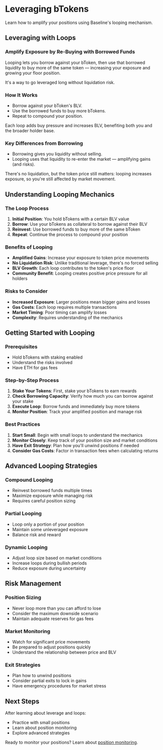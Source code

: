 # Leveraging bTokens

Learn how to amplify your positions using Baseline's looping mechanism.

## Leveraging with Loops

### Amplify Exposure by Re-Buying with Borrowed Funds

Looping lets you borrow against your bToken, then use that borrowed liquidity to buy more of the same 
token — increasing your exposure and growing your floor position.

It's a way to go leveraged long without liquidation risk.

### How It Works
- Borrow against your bToken's BLV.
- Use the borrowed funds to buy more bTokens.
- Repeat to compound your position.

Each loop adds buy pressure and increases BLV, benefiting both you and the broader holder base.

### Key Differences from Borrowing
- Borrowing gives you liquidity without selling.
- Looping uses that liquidity to re-enter the market — amplifying gains (and risks).

There's no liquidation, but the token price still matters: looping increases exposure, so you're still 
affected by market movement.

## Understanding Looping Mechanics

### The Loop Process

1. **Initial Position**: You hold bTokens with a certain BLV value
2. **Borrow**: Use your bTokens as collateral to borrow against their BLV
3. **Reinvest**: Use borrowed funds to buy more of the same bToken
4. **Repeat**: Continue the process to compound your position

### Benefits of Looping

- **Amplified Gains**: Increase your exposure to token price movements
- **No Liquidation Risk**: Unlike traditional leverage, there's no forced selling
- **BLV Growth**: Each loop contributes to the token's price floor
- **Community Benefit**: Looping creates positive price pressure for all holders

### Risks to Consider

- **Increased Exposure**: Larger positions mean bigger gains and losses
- **Gas Costs**: Each loop requires multiple transactions
- **Market Timing**: Poor timing can amplify losses
- **Complexity**: Requires understanding of the mechanics

## Getting Started with Looping

### Prerequisites

- Hold bTokens with staking enabled
- Understand the risks involved
- Have ETH for gas fees

### Step-by-Step Process

1. **Stake Your Tokens**: First, stake your bTokens to earn rewards
2. **Check Borrowing Capacity**: Verify how much you can borrow against your stake
3. **Execute Loop**: Borrow funds and immediately buy more tokens
4. **Monitor Position**: Track your amplified position and manage risk

### Best Practices

1. **Start Small**: Begin with small loops to understand the mechanics
2. **Monitor Closely**: Keep track of your position size and market conditions
3. **Have Exit Strategy**: Plan how you'll unwind positions if needed
4. **Consider Gas Costs**: Factor in transaction fees when calculating returns

## Advanced Looping Strategies

### Compound Looping
- Reinvest borrowed funds multiple times
- Maximize exposure while managing risk
- Requires careful position sizing

### Partial Looping
- Loop only a portion of your position
- Maintain some unleveraged exposure
- Balance risk and reward

### Dynamic Looping
- Adjust loop size based on market conditions
- Increase loops during bullish periods
- Reduce exposure during uncertainty

## Risk Management

### Position Sizing
- Never loop more than you can afford to lose
- Consider the maximum downside scenario
- Maintain adequate reserves for gas fees

### Market Monitoring
- Watch for significant price movements
- Be prepared to adjust positions quickly
- Understand the relationship between price and BLV

### Exit Strategies
- Plan how to unwind positions
- Consider partial exits to lock in gains
- Have emergency procedures for market stress

## Next Steps

After learning about leverage and loops:
- Practice with small positions
- Learn about position monitoring
- Explore advanced strategies

Ready to monitor your positions? Learn about [position monitoring](/trader/monitor-positions). 
